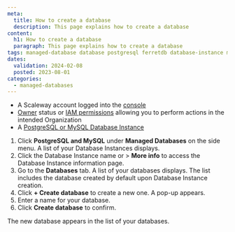 ```yaml
---
meta:
  title: How to create a database
  description: This page explains how to create a database
content:
  h1: How to create a database
  paragraph: This page explains how to create a database
tags: managed-database database postgresql ferretdb database-instance mongodb
dates:
  validation: 2024-02-08
  posted: 2023-08-01
categories:
  - managed-databases
---
```


<Macro id="requirements" />

- A Scaleway account logged into the [console](https://console.scaleway.com)
- [Owner](/identity-and-access-management/iam/concepts/#owner) status or [IAM permissions](/identity-and-access-management/iam/concepts/#permission) allowing you to perform actions in the intended Organization
- A [PostgreSQL or MySQL Database Instance](/managed-databases/postgresql-and-mysql/quickstart)

1. Click **PostgreSQL and MySQL** under **Managed Databases** on the side menu. A list of your Database Instances displays.
2. Click the Database Instance name or <Icon name="more" /> > **More info** to access the Database Instance information page.
3. Go to the **Databases** tab. A list of your databases displays. The list includes the database created by default upon Database Instance creation.
4. Click **+ Create database** to create a new one. A pop-up appears.
5. Enter a name for your database.
6. Click **Create database** to confirm.

The new database appears in the list of your databases.



